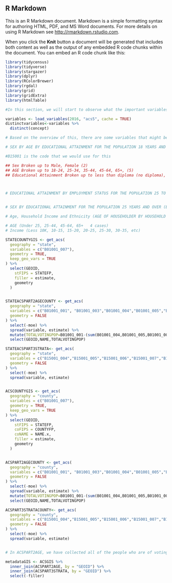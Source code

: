 ## R Markdown

This is an R Markdown document. Markdown is a simple formatting syntax for authoring HTML, PDF, and MS Word documents. For more details on using R Markdown see <http://rmarkdown.rstudio.com>.

When you click the **Knit** button a document will be generated that includes both content as well as the output of any embedded R code chunks within the document. You can embed an R code chunk like this:

```r
library(tidycensus)
library(tidyverse)
library(stargazer)
library(dplyr)
library(RColorBrewer)
library(rgdal)
library(grid)
library(gridExtra)
library(htmlTable)

#In this section, we will start to observe what the important variables are in the ACS

```
```r
variables <- load_variables(2016, "acs5", cache = TRUE)
distinctvariables<-variables %>%
  distinct(concept)

# Based on the overview of this, there are some variables that might be important

# SEX BY AGE BY EDUCATIONAL ATTAINMENT FOR THE POPULATION 18 YEARS AND OVER

#B15001 is the code that we would use for this

## Sex Broken up to Male, Female (2)
## AGE Broken up to 18-24, 25-34, 35-44, 45-64, 65+, (5)
## Educational Attainment Broken up to less than diploma (no diploma), finish hs, Some college, associates, Bachelor, Graduate (6)



# EDUCATIONAL ATTAINMENT BY EMPLOYMENT STATUS FOR THE POPULATION 25 TO 64 YEARS


# SEX BY EDUCATIONAL ATTAINMENT FOR THE POPULATION 25 YEARS AND OVER (BLACK OR AFRICAN AMERICAN ALONE). There are other variables for other

# Age, Household Income and Ethnicity (AGE OF HOUSEHOLDER BY HOUSEHOLD INCOME IN THE PAST 12 MONTHS (IN 2016 INFLATION-ADJUSTED DOLLARS)))

# AGE (Under 25, 25-44, 45-64, 65+   4 cases)
# Income (Less 10K, 10-15, 15-20, 20-25, 25-30, 30-35, etc)


```

```r

STATECOUNTYGIS <- get_acs(
  geography = "state",
  variables = c("B01001_007"),
  geometry = TRUE,
  keep_geo_vars = TRUE
) %>%
  select(GEOID,
    stFIPS = STATEFP,
    filler = estimate,
    geometry
  )


STATEACSPART2AGECOUNTY <- get_acs(
  geography = "state",
  variables = c("B01001_001", "B01001_003","B01001_004","B01001_005","B01001_006","B01001_027","B01001_028","B01001_029","B01001_030"),
  geometry = FALSE
) %>%
  select(-moe) %>%
  spread(variable, estimate) %>%
  mutate(TOTALVOTINGPOP=B01001_001-(sum(B01001_004,B01001_005,B01001_006,B01001_027,B01001_028,B01001_029,B01001_030))) %>%
  select(GEOID,NAME,TOTALVOTINGPOP)

STATEACSPART3STRATA<- get_acs(
  geography = "state",
  variables = c("B15001_004","B15001_005","B15001_006","B15001_007","B15001_008","B15001_009","B15001_010","B15001_012","B15001_013","B15001_014","B15001_015","B15001_016","B15001_017","B15001_018","B15001_020","B15001_021","B15001_022","B15001_023","B15001_024","B15001_025","B15001_026","B15001_028","B15001_029","B15001_030","B15001_031","B15001_032","B15001_033","B15001_034","B15001_036","B15001_037","B15001_038","B15001_039","B15001_040","B15001_041","B15001_042","B15001_045","B15001_046","B15001_047","B15001_048","B15001_049","B15001_050","B15001_051","B15001_053","B15001_054","B15001_055","B15001_056","B15001_057","B15001_058","B15001_059","B15001_061","B15001_062","B15001_063","B15001_064","B15001_065","B15001_066","B15001_067","B15001_069","B15001_070","B15001_071","B15001_072","B15001_073","B15001_074","B15001_075","B15001_077","B15001_078","B15001_079","B15001_080","B15001_081","B15001_082","B15001_083"),
  geometry = FALSE
) %>%
  select(-moe) %>%
  spread(variable, estimate)


ACSCOUNTYGIS <- get_acs(
  geography = "county",
  variables = c("B01001_007"),
  geometry = TRUE,
  keep_geo_vars = TRUE
) %>%
  select(GEOID,
    stFIPS = STATEFP,
    coFIPS = COUNTYFP,
    coNAME = NAME.x,
    filler = estimate,
    geometry
  )


ACSPART2AGECOUNTY <- get_acs(
  geography = "county",
  variables = c("B01001_001", "B01001_003","B01001_004","B01001_005","B01001_006","B01001_027","B01001_028","B01001_029","B01001_030"),
  geometry = FALSE
) %>%
  select(-moe) %>%
  spread(variable, estimate) %>%
  mutate(TOTALVOTINGPOP=B01001_001-(sum(B01001_004,B01001_005,B01001_006,B01001_027,B01001_028,B01001_029,B01001_030))) %>%
  select(GEOID,NAME,TOTALVOTINGPOP)

ACSPART3STRATACOUNTY<- get_acs(
  geography = "county",
  variables = c("B15001_004","B15001_005","B15001_006","B15001_007","B15001_008","B15001_009","B15001_010","B15001_012","B15001_013","B15001_014","B15001_015","B15001_016","B15001_017","B15001_018","B15001_020","B15001_021","B15001_022","B15001_023","B15001_024","B15001_025","B15001_026","B15001_028","B15001_029","B15001_030","B15001_031","B15001_032","B15001_033","B15001_034","B15001_036","B15001_037","B15001_038","B15001_039","B15001_040","B15001_041","B15001_042","B15001_045","B15001_046","B15001_047","B15001_048","B15001_049","B15001_050","B15001_051","B15001_053","B15001_054","B15001_055","B15001_056","B15001_057","B15001_058","B15001_059","B15001_061","B15001_062","B15001_063","B15001_064","B15001_065","B15001_066","B15001_067","B15001_069","B15001_070","B15001_071","B15001_072","B15001_073","B15001_074","B15001_075","B15001_077","B15001_078","B15001_079","B15001_080","B15001_081","B15001_082","B15001_083"),
  geometry = FALSE
) %>%
  select(-moe) %>%
  spread(variable, estimate)


# In ACSPART2AGE, we have collected all of the people who are of voting age in the United States. This is collected by a disjoint sample space of the age by sex variable, where we exclude people under 18, because they cannot vote
```

```r
metadataGIS <- ACSGIS %>%
  inner_join(ACSPART2AGE, by = "GEOID") %>%
  inner_join(ACSPART3STRATA, by = "GEOID") %>%
  select(-filler)
```

